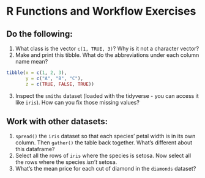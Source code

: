 # R Functions and Workflow Exercises

## Do the following:
1. What class is the vector ```c(1, TRUE, 3)```? Why is it not a character vector?
2. Make and print this tibble. What do the abbreviations under each column name mean?
```r
tibble(x = c(1, 2, 3),
       y = c("A", "B", "C"),
       z = c(TRUE, FALSE, TRUE))
```
3. Inspect the ```smiths``` dataset (loaded with the tidyverse - you can access it like ```iris```). How can you fix those missing values?

## Work with other datasets:
1. ```spread()``` the ```iris``` dataset so that each species' petal width is in its own column. Then ```gather()``` the table back together. What's different about this dataframe?
2. Select all the rows of ```iris``` where the species is setosa. Now select all the rows where the species _isn't_ setosa.
3. What's the mean price for each cut of diamond in the ```diamonds``` dataset? 
 